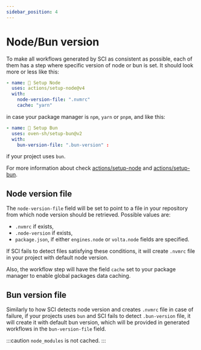 ```yaml
---
sidebar_position: 4
---
```


# Node/Bun version

To make all workflows generated by SCI as consistent as possible, each of them has a step 
where specific version of node or bun is set. It should look more or less like this:

```yaml
- name: 🌿 Setup Node
  uses: actions/setup-node@v4
  with:
    node-version-file: ".nvmrc"
    cache: "yarn"
```

in case your package manager is `npm`, `yarn` or `pnpm`, and like this:

```yaml
- name: 🥟 Setup Bun
  uses: oven-sh/setup-bun@v2
  with:
    bun-version-file: ".bun-version" : 
```

if your project uses `bun`.

For more information about check [actions/setup-node](https://github.com/actions/setup-node) 
and [actions/setup-bun](https://github.com/oven-sh/setup-bun).

## Node version file

The `node-version-file` field will be set to point to a file in your repository from which 
node version should be retrieved. Possible values are:

- `.nvmrc` if exists,
- `.node-version` if exists,
- `package.json`, if either `engines.node` or `volta.node` fields are specified.

If SCI fails to detect files satisfying these conditions, it will create `.nvmrc` file in your project with 
default node version.

Also, the workflow step will have the field `cache` set to your package manager to enable global packages data caching.

## Bun version file

Similarly to how SCI detects node version and creates `.nvmrc` file in case of failure, if your
projects uses `bun` and SCI fails to detect `.bun-version` file, it will create it with default bun version,
which will be provided in generated workflows in the `bun-version-file` field.

:::caution
`node_modules` is not cached. 
:::

